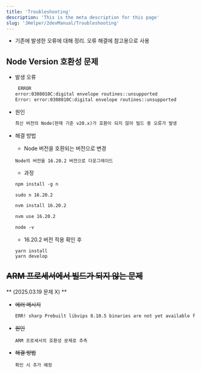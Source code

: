 ```yaml
---
title: 'Troubleshooting'
description: 'This is the meta description for this page'
slug: 'JHelper/2devManual/Troubleshooting'
--- 
```


- 기존에 발생한 오류에 대해 정리. 오류 해결에 참고용으로 사용

## Node Version 호환성 문제
- 발생 오류
    ```bash
     ERROR 
    error:0308010C:digital envelope routines::unsupported
    Error: error:0308010C:digital envelope routines::unsupported
    ```
- 원인
    ```md
    최신 버전의 Node(현재 기준 v20.x)가 호환이 되지 않아 빌드 중 오류가 발생
    ```
- 해결 방법
    - Node 버전을 호환되는 버전으로 변경
    ```
    Node의 버전을 16.20.2 버전으로 다운그레이드
    ```

    - 과정
    ```md
    npm install -g n

    sudo n 16.20.2

    nvm install 16.20.2

    nvm use 16.20.2

    node -v
    ```

    - 16.20.2 버전 적용 확인 후
    
    ```
    yarn install
    yarn develop
    ```

## ~~ARM 프로세서에서 빌드가 되지 않는 문제~~

** (2025.03.19 문제 X) **

- ~~에러 메시지~~
    ```md
    ERR! sharp Prebuilt libvips 8.10.5 binaries are not yet available for darwin-arm64v8
    ```

- ~~원인~~
    ```
    ARM 프로세서의 호환성 문제로 추측
    ```
    
- ~~해결 방법~~
    ```
    확인 시 추가 예정
    ```
